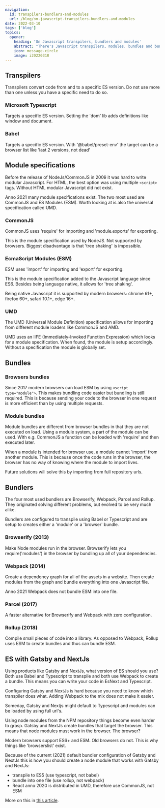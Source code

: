 ```yaml
---
navigation:
  id: transpilers-bundlers-and-modules
  url: /blog/on-javascript-transpilers-bundlers-and-modules
date: 2022-03-10
tags: ['blog']
topics:
  opener:
    heading: 'On Javascript transpilers, bundlers and modules'
    abstract: "There's Javascript transpilers, modules, bundles and bundlers. This is a brief overview of all of these."
    icon: message-circle
    image: i20220310
---
```


## Transpilers

Transpilers convert code from and to a specific ES version. Do not use more than
one unless you have a specific need to do so.

### Microsoft Typescript

Targets a specific ES version. Setting the 'dom' lib adds definitions like
window and document.

### Babel

Targets a specific ES version. With '@babel/preset-env' the target can be a
browser list like 'last 2 versions, not dead'

## Module specifications

Before the release of NodeJs/CommonJS in 2009 it was hard to write modular
Javascript. For HTML, the best option was using multiple `<script>` tags.
Without HTML modular Javascript did not exist.

Anno 2021 many module specifications exist. The two most used are CommonJS and
ES Modules (ESM). Worth looking at is also the universal specification called
UMD.

### CommonJS

CommonJS uses 'require' for importing and 'module.exports' for exporting.

This is the module specification used by NodeJS. Not supported by browsers.
Biggest disadvantage is that 'tree shaking' is impossible.

### EcmaScript Modules (ESM)

ESM uses 'import' for importing and 'export' for exporting.

This is the module specification added to the Javascript language since ES6\.
Besides being language native, it allows for 'tree shaking'.

Being native Javascript it is supported by modern browsers: chrome 61+, firefox
60+, safari 10.1+, edge 16+.

### UMD

The UMD (Universal Module Definition) specification allows for importing from
different module loaders like CommonJS and AMD.

UMD uses an IIFE (Immediately-Invoked Function Expression) which looks for a
module specification. When found, the module is setup accordingly. Without a
specification the module is globally set.

## Bundles

### Browsers bundles

Since 2017 modern browsers can load ESM by using `<script type="module">`. This
makes bundling code easier but bundling is still required. This is because
sending your code to the browser in one request is more efficient than by using
multiple requests.

### Module bundles

Module bundles are different from browser bundles in that they are not executed
on load. Using a module system, a part of the module can be used. With e.g.
CommonJS a function can be loaded with 'require' and then executed later.

When a module is intended for browser use, a module cannot 'import' from another
module. This is because once the code runs in the browser, the browser has no
way of knowing where the module to import lives.

Future solutions will solve this by importing from full repository urls.

## Bundlers

The four most used bundlers are Browserify, Webpack, Parcel and Rollup. They
originated solving different problems, but evolved to be very much alike.

Bundlers are configured to transpile using Babel or Typescript and are setup to
creates either a 'module' or a 'browser' bundle.

### Browserify (2013)

Make Node modules run in the browser. Browserify lets you require('modules') in
the browser by bundling up all of your dependencies.

### Webpack (2014)

Create a dependency graph for all of the assets in a website. Then create
modules from the graph and bundle everything into one Javascript file.

Anno 2021 Webpack does not bundle ESM into one file.

### Parcel (2017)

A faster alternative for Browserify and Webpack with zero configuration.

### Rollup (2018)

Compile small pieces of code into a library. As opposed to Webpack, Rollup uses
ESM to create bundles and thus can bundle ESM.

## ES with Gatsby and NextJs

Using products like Gatsby and NextJs, what version of ES should you use? Both
use Babel and Typescript to transpile and both use Webpack to create a bundle.
This means you can write your code in EsNext and Typescript.

Configuring Gatsby and NextJs is hard because you need to know which transpiler
does what. Adding Webpack to the mix does not make it easier.

Someday, Gatsby and Nextjs might default to Typescript and modules can be loaded
by using full url's. 

Using node modules from the NPM repository things become even harder to grasp.
Gatsby and NextJs create bundles that target the browser. This means that node
modules must work in the browser. The browser?

Modern browsers support ES6+ and ESM. Old browsers do not. This is why things
like 'browserslist' exist.

Because of the current (2021) default bundler configuration of Gatsby and NextJs
this is how you should create a node module that works with Gatsby and NextJs:

* transpile to ES5 (use typescript, not babel)
* bundle into one file (use rollup, not webpack)
* React anno 2020 is distributed in UMD, therefore use CommonJS, not ESM

More on this in [this
article](https://medium.com/disdj/react-jsx-es-module-imports-dynamic-too-in-browser-without-webpack-9cf39520f20f).

